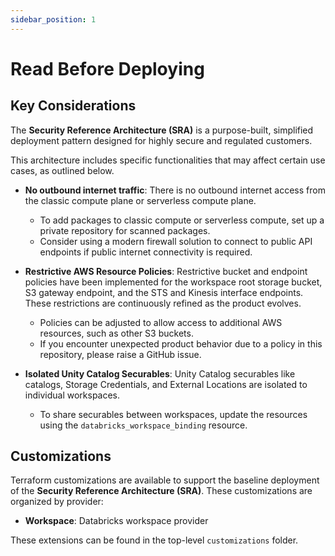 ```yaml
---
sidebar_position: 1
---
```


# Read Before Deploying

## Key Considerations
The **Security Reference Architecture (SRA)** is a purpose-built, simplified deployment pattern designed for highly secure and regulated customers.

This architecture includes specific functionalities that may affect certain use cases, as outlined below.

* **No outbound internet traffic**: There is no outbound internet access from the classic compute plane or serverless compute plane.
    * To add packages to classic compute or serverless compute, set up a private repository for scanned packages.
    * Consider using a modern firewall solution to connect to public API endpoints if public internet connectivity is required.

* **Restrictive AWS Resource Policies**: Restrictive bucket and endpoint policies have been implemented for the workspace root storage bucket, S3 gateway endpoint, and the STS and Kinesis interface endpoints. These restrictions are continuously refined as the product evolves.
    * Policies can be adjusted to allow access to additional AWS resources, such as other S3 buckets.
    * If you encounter unexpected product behavior due to a policy in this repository, please raise a GitHub issue.

* **Isolated Unity Catalog Securables**: Unity Catalog securables like catalogs, Storage Credentials, and External Locations are isolated to individual workspaces.
    * To share securables between workspaces, update the resources using the `databricks_workspace_binding` resource.

## Customizations

Terraform customizations are available to support the baseline deployment of the **Security Reference Architecture (SRA)**. These customizations are organized by provider:

* **Workspace**: Databricks workspace provider

These extensions can be found in the top-level `customizations` folder.
